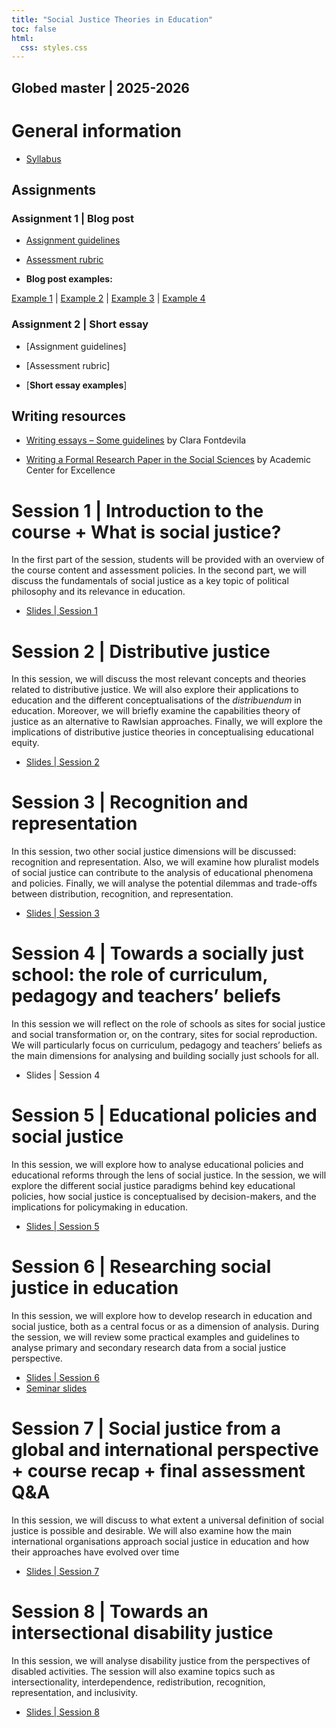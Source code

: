 ```yaml
---
title: "Social Justice Theories in Education"
toc: false
html:
  css: styles.css
---
```


## **Globed master \| 2025-2026**

# General information

-   [Syllabus](https://drive.google.com/file/d/1ZAuRBkxzys3KwSofPaNmfOlc-dh277HV/view?usp=sharing)

## Assignments

### Assignment 1 \| Blog post

-   [Assignment guidelines](https://drive.google.com/file/d/1ttGgWfnHxc9I05uoZWUmBdxCSNUnsPtw/view?usp=sharing)

-   [Assessment rubric](https://drive.google.com/file/d/1ktVgVK2AHmbQ1YpdgTHvVEnVbn-j5cxZ/view?usp=sharing)

-   **Blog post examples:**

[Example 1](https://drive.google.com/file/d/1Kg_AfT-8gWb2GsSd7uZPgEqu2DcXt2UD/view?usp=sharing) \| [Example 2](https://drive.google.com/file/d/18n1MLcX_TuPahAl1zpcOmgEtvwywG72r/view?usp=sharing) \| [Example 3](https://drive.google.com/file/d/16KpECeT7zPksqsUtzInAj6ef1qON94Jw/view?usp=sharing) \| [Example 4](https://drive.google.com/file/d/1zPvtYvtehgiCQ0rJnpmw3CyUB-_yMu-B/view?usp=sharing)

::: hidden
### Assignment 2 \| Short essay

-   \[Assignment guidelines\]

-   \[Assessment rubric\]

-   \[**Short essay examples**\]
:::

## Writing resources

-   [Writing essays – Some guidelines](https://drive.google.com/file/d/1uelVt2zKkggmUMRNj5QsEkNk9SBBrotz/view?usp=sharing) by Clara Fontdevila

-   [Writing a Formal Research Paper in the Social Sciences](https://drive.google.com/file/d/1W34cCqDxN9YYbnO5ZfisPvGjJ7rkgcQH/view?usp=sharing) by Academic Center for Excellence

# Session 1 \| Introduction to the course + What is social justice?

In the first part of the session, students will be provided with an overview of the course content and assessment policies. In the second part, we will discuss the fundamentals of social justice as a key topic of political philosophy and its relevance in education.

-   [Slides \| Session 1](https://drive.google.com/file/d/1O1bwBWjf6XJBFAzklj5TDepg-E-l0JKY/view?usp=sharing)

# Session 2 \| Distributive justice

In this session, we will discuss the most relevant concepts and theories related to distributive justice. We will also explore their applications to education and the different conceptualisations of the *distribuendum* in education. Moreover, we will briefly examine the capabilities theory of justice as an alternative to Rawlsian approaches. Finally, we will explore the implications of distributive justice theories in conceptualising educational equity.

-   [Slides \| Session 2](https://drive.google.com/file/d/1-qhUujSUmqZ64JkGfHqd_lnqbuWMAjE5/view?usp=sharing)

# Session 3 \| Recognition and representation

In this session, two other social justice dimensions will be discussed: recognition and representation. Also, we will examine how pluralist models of social justice can contribute to the analysis of educational phenomena and policies. Finally, we will analyse the potential dilemmas and trade-offs between distribution, recognition, and representation.

-   [Slides \| Session 3](https://drive.google.com/file/d/1wdxVnFXVudH6C1m5hieMRpF6YF6Ls-9j/view?usp=sharing)

# Session 4 \| Towards a socially just school: the role of curriculum, pedagogy and teachers' beliefs

In this session we will reflect on the role of schools as sites for social justice and social transformation or, on the contrary, sites for social reproduction. We will particularly focus on curriculum, pedagogy and teachers’ beliefs as the main dimensions for analysing and building socially just schools for all.

-   Slides \| Session 4

::: hidden
# Session 5 \| Educational policies and social justice

In this session, we will explore how to analyse educational policies and educational reforms through the lens of social justice. In the session, we will explore the different social justice paradigms behind key educational policies, how social justice is conceptualised by decision-makers, and the implications for policymaking in education.

-   [Slides \| Session 5](https://drive.google.com/file/d/1q-Ypfkse-aOFv9DUDWvN09DyvvAAKcCB/view?usp=sharing)

# Session 6 \| Researching social justice in education

In this session, we will explore how to develop research in education and social justice, both as a central focus or as a dimension of analysis. During the session, we will review some practical examples and guidelines to analyse primary and secondary research data from a social justice perspective.

-   [Slides \| Session 6](https://drive.google.com/file/d/1qCFOsdmZ3Rcz97uVabWHFFNtigasWwL7/view?usp=sharing)
-   [Seminar slides](https://drive.google.com/file/d/178UJ9f0hu9UrNmKwpMMdpkttLcTytwwQ/view?usp=sharing)

# Session 7 \| Social justice from a global and international perspective + course recap + final assessment Q&A

In this session, we will discuss to what extent a universal definition of social justice is possible and desirable. We will also examine how the main international organisations approach social justice in education and how their approaches have evolved over time

-   [Slides \| Session 7](https://drive.google.com/file/d/1B31bAoWfhXt0lPyjBG00AVwVee1QHtxv/view?usp=sharing)

# Session 8 \| Towards an intersectional disability justice

In this session, we will analyse disability justice from the perspectives of disabled activities. The session will also examine topics such as intersectionality, interdependence, redistribution, recognition, representation, and inclusivity.

-   [Slides \| Session 8](https://drive.google.com/file/d/1Oi6adfnAHj8_SI-Nv-gttKwiZTcCr4B3/view?usp=sharing)
:::
